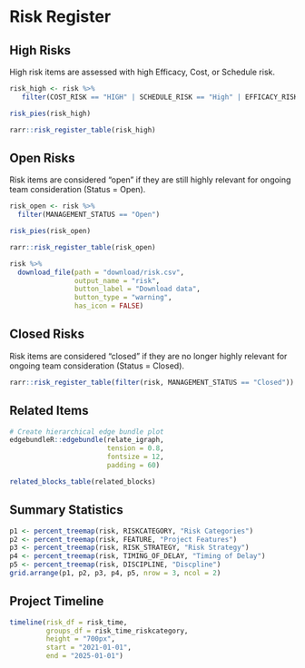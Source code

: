 # Risk Register

## High Risks
High risk items are assessed with high Efficacy, Cost, or Schedule risk. 

```r
risk_high <- risk %>%
   filter(COST_RISK == "HIGH" | SCHEDULE_RISK == "High" | EFFICACY_RISK == "High")
```

```r
risk_pies(risk_high)
```

```r
rarr::risk_register_table(risk_high)
```

## Open Risks
Risk items are considered "open" if they are still highly relevant for ongoing team consideration (Status = Open). 

```r
risk_open <- risk %>%
  filter(MANAGEMENT_STATUS == "Open")
```

```r
risk_pies(risk_open)
```

```r
rarr::risk_register_table(risk_open)
```

```r
risk %>%
  download_file(path = "download/risk.csv",
                output_name = "risk",
                button_label = "Download data",
                button_type = "warning",
                has_icon = FALSE)
```

## Closed Risks
Risk items are considered "closed" if they are no longer highly relevant for ongoing team consideration (Status = Closed). 
```r
rarr::risk_register_table(filter(risk, MANAGEMENT_STATUS == "Closed"))
```


## Related Items
```r
# Create hierarchical edge bundle plot
edgebundleR::edgebundle(relate_igraph, 
                        tension = 0.8, 
                        fontsize = 12,
                        padding = 60)
```


```r
related_blocks_table(related_blocks)
```


## Summary Statistics
```r
p1 <- percent_treemap(risk, RISKCATEGORY, "Risk Categories")
p2 <- percent_treemap(risk, FEATURE, "Project Features")
p3 <- percent_treemap(risk, RISK_STRATEGY, "Risk Strategy")
p4 <- percent_treemap(risk, TIMING_OF_DELAY, "Timing of Delay")
p5 <- percent_treemap(risk, DISCIPLINE, "Discpline")
grid.arrange(p1, p2, p3, p4, p5, nrow = 3, ncol = 2)
```

## Project Timeline
```r
timeline(risk_df = risk_time, 
         groups_df = risk_time_riskcategory,
         height = "700px",
         start = "2021-01-01",
         end = "2025-01-01")
```
